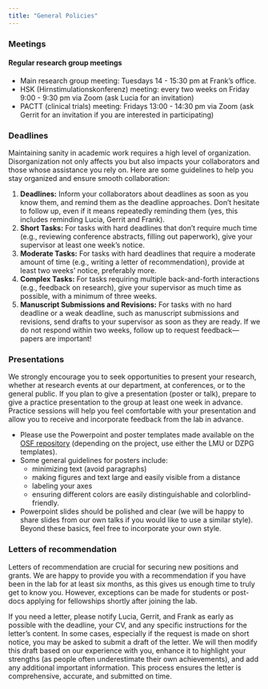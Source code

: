 ```yaml
---
title: "General Policies"
---
```


### Meetings

#### Regular research group meetings

-   Main research group meeting: Tuesdays 14 - 15:30 pm at Frank's office.
-   HSK (Hirnstimulationskonferenz) meeting: every two weeks on Friday 9:00 - 9:30 pm via Zoom (ask Lucia for an invitation)
-   PACTT (clinical trials) meeting: Fridays 13:00 - 14:30 pm via Zoom (ask Gerrit for an invitation if you are interested in participating)

### Deadlines

Maintaining sanity in academic work requires a high level of organization. Disorganization not only affects you but also impacts your collaborators and those whose assistance you rely on. Here are some guidelines to help you stay organized and ensure smooth collaboration:

1.  **Deadlines:** Inform your collaborators about deadlines as soon as you know them, and remind them as the deadline approaches. Don't hesitate to follow up, even if it means repeatedly reminding them (yes, this includes reminding Lucia, Gerrit and Frank).
2.  **Short Tasks:** For tasks with hard deadlines that don't require much time (e.g., reviewing conference abstracts, filling out paperwork), give your supervisor at least one week's notice.
3.  **Moderate Tasks:** For tasks with hard deadlines that require a moderate amount of time (e.g., writing a letter of recommendation), provide at least two weeks' notice, preferably more.
4.  **Complex Tasks:** For tasks requiring multiple back-and-forth interactions (e.g., feedback on research), give your supervisor as much time as possible, with a minimum of three weeks.
5.  **Manuscript Submissions and Revisions:** For tasks with no hard deadline or a weak deadline, such as manuscript submissions and revisions, send drafts to your supervisor as soon as they are ready. If we do not respond within two weeks, follow up to request feedback—papers are important!

### Presentations

We strongly encourage you to seek opportunities to present your research, whether at research events at our department, at conferences, or to the general public. If you plan to give a presentation (poster or talk), prepare to give a practice presentation to the group at least one week in advance. Practice sessions will help you feel comfortable with your presentation and allow you to receive and incorporate feedback from the lab in advance.

-   Please use the Powerpoint and poster templates made available on the [OSF repository](https://osf.io/suzrt/) (depending on the project, use either the LMU or DZPG templates).
-   Some general guidelines for posters include:
    -   minimizing text (avoid paragraphs)
    -   making figures and text large and easily visible from a distance
    -   labeling your axes
    -   ensuring different colors are easily distinguishable and colorblind-friendly.
-   Powerpoint slides should be polished and clear (we will be happy to share slides from our own talks if you would like to use a similar style). Beyond these basics, feel free to incorporate your own style.

### Letters of recommendation

Letters of recommendation are crucial for securing new positions and grants. We are happy to provide you with a recommendation if you have been in the lab for at least six months, as this gives us enough time to truly get to know you. However, exceptions can be made for students or post-docs applying for fellowships shortly after joining the lab.

If you need a letter, please notify Lucia, Gerrit, and Frank as early as possible with the deadline, your CV, and any specific instructions for the letter's content. In some cases, especially if the request is made on short notice, you may be asked to submit a draft of the letter. We will then modify this draft based on our experience with you, enhance it to highlight your strengths (as people often underestimate their own achievements), and add any additional important information. This process ensures the letter is comprehensive, accurate, and submitted on time.
